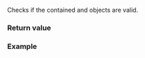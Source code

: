 {{cpp/chrono/month_weekday_last/title|ok}}
{{cpp/chrono/month_weekday_last/navbar}}
{{dcl begin}}
{{dcl|since=c++20|1=
constexpr bool ok() const noexcept;
}}
{{dcl end}}

Checks if the contained {{ltt|cpp/chrono/month}} and {{ltt|cpp/chrono/weekday_last}} objects are valid.

===Return value===
{{c|month().ok() &amp;&amp; weekday_last().ok()}}

===Example===
{{example
|code=
#include &lt;chrono&gt;
#include &lt;iostream&gt;
 
int main()
{
    std::cout &lt;&lt; std::boolalpha;

    auto mwdl{std::chrono::March/std::chrono::Wednesday[std::chrono::last]};
    std::cout &lt;&lt; (mwdl.ok()) &lt;&lt; ' ';
    mwdl = {std::chrono::month(3)/std::chrono::weekday(42)[std::chrono::last]}; 
    std::cout &lt;&lt; (mwdl.ok()) &lt;&lt; '\n';
}
|output=
true false
}}

{{langlinks|es|ja|ru|zh}}